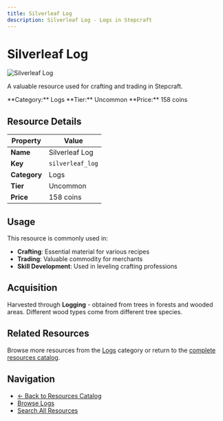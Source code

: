 ```yaml
---
title: Silverleaf Log
description: Silverleaf Log - Logs in Stepcraft
---
```


# Silverleaf Log

<div className="flex items-start gap-6 mb-8">
  <div className="flex-shrink-0">
    <img src="/assets/resources/woodcutting/silverleaf_log.png" alt="Silverleaf Log" className="w-24 h-24 border rounded-lg" />
  </div>
  <div className="flex-1">
    <div className="space-y-2">
      <p className="text-lg text-muted-foreground">A valuable resource used for crafting and trading in Stepcraft.</p>
      <div className="flex flex-wrap gap-4 text-sm">
        <span className="px-2 py-1 bg-blue-100 dark:bg-blue-900 rounded-md">
          **Category:** Logs
        </span>
        <span className="px-2 py-1 bg-green-100 dark:bg-green-900 rounded-md">
          **Tier:** Uncommon
        </span>
        <span className="px-2 py-1 bg-green-100 dark:bg-green-900 rounded-md">
          **Price:** 158 coins
        </span>
      </div>
    </div>
  </div>
</div>

## Resource Details

| Property | Value |
|----------|-------|
| **Name** | Silverleaf Log |
| **Key** | `silverleaf_log` |
| **Category** | Logs |
| **Tier** | Uncommon |
| **Price** | 158 coins |


## Usage

This resource is commonly used in:

- **Crafting**: Essential material for various recipes
- **Trading**: Valuable commodity for merchants
- **Skill Development**: Used in leveling crafting professions


## Acquisition

Harvested through **Logging** - obtained from trees in forests and wooded areas. Different wood types come from different tree species.

## Related Resources

Browse more resources from the [Logs](/docs/resources#logs) category or return to the [complete resources catalog](/docs/resources).

## Navigation

- [← Back to Resources Catalog](/docs/resources)
- [Browse Logs](/docs/resources#logs)
- [Search All Resources](/search)

